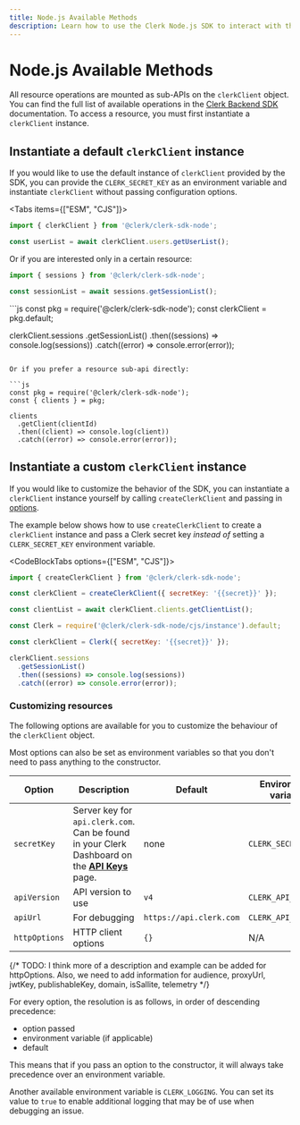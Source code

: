 ```yaml
---
title: Node.js Available Methods
description: Learn how to use the Clerk Node.js SDK to interact with the Clerk API.
---
```


# Node.js Available Methods

All resource operations are mounted as sub-APIs on the `clerkClient` object. You can find the full list of available operations in the [Clerk Backend SDK](/docs/references/backend/overview) documentation. To access a resource, you must first instantiate a `clerkClient` instance.

## Instantiate a default `clerkClient` instance

If you would like to use the default instance of `clerkClient` provided by the SDK, you can provide the `CLERK_SECRET_KEY` as an environment variable and instantiate `clerkClient` without passing configuration options.

<Tabs items={["ESM", "CJS"]}>
  <Tab>
  ```js
  import { clerkClient } from '@clerk/clerk-sdk-node';

  const userList = await clerkClient.users.getUserList();
  ```

  Or if you are interested only in a certain resource:

  ```js
  import { sessions } from '@clerk/clerk-sdk-node';

  const sessionList = await sessions.getSessionList();
  ```
  </Tab>

  <Tab>
  ```js
  const pkg = require('@clerk/clerk-sdk-node');
  const clerkClient = pkg.default;

  clerkClient.sessions
    .getSessionList()
    .then((sessions) => console.log(sessions))
    .catch((error) => console.error(error));
  ```

  Or if you prefer a resource sub-api directly:

  ```js
  const pkg = require('@clerk/clerk-sdk-node');
  const { clients } = pkg;

  clients
    .getClient(clientId)
    .then((client) => console.log(client))
    .catch((error) => console.error(error));
  ```
  </Tab>
</Tabs>

## Instantiate a custom `clerkClient` instance

If you would like to customize the behavior of the SDK, you can instantiate a `clerkClient` instance yourself by calling `createClerkClient` and passing in [options](#customizing-resources).

The example below shows how to use `createClerkClient` to create a `clerkClient` instance and pass a Clerk secret key *instead of* setting a `CLERK_SECRET_KEY` environment variable.

<InjectKeys>

<CodeBlockTabs options={["ESM", "CJS"]}>
```js
import { createClerkClient } from '@clerk/clerk-sdk-node';

const clerkClient = createClerkClient({ secretKey: '{{secret}}' });

const clientList = await clerkClient.clients.getClientList();
```

```js
const Clerk = require('@clerk/clerk-sdk-node/cjs/instance').default;

const clerkClient = Clerk({ secretKey: '{{secret}}' });

clerkClient.sessions
  .getSessionList()
  .then((sessions) => console.log(sessions))
  .catch((error) => console.error(error));
```
</CodeBlockTabs>

</InjectKeys>

### Customizing resources

The following options are available for you to customize the behaviour of the `clerkClient` object.

<Callout type="info">
  Most options can also be set as environment variables so that you don't need to pass anything to the constructor.
</Callout>

| Option | Description | Default | Environment variable |
| --- | --- | --- | --- |
| `secretKey` | Server key for `api.clerk.com`. Can be found in your Clerk Dashboard on the **[API Keys](https://dashboard.clerk.com/last-active?path=api-keys)** page. | none | `CLERK_SECRET_KEY` |
| `apiVersion` | API version to use | `v4` | `CLERK_API_VERSION` |
| `apiUrl` | For debugging | `https://api.clerk.com` | `CLERK_API_URL` |
| `httpOptions` | HTTP client options | `{}` | N/A |

{/* TODO: I think more of a description and example can be added for httpOptions. Also, we need to add information for audience, proxyUrl, jwtKey, publishableKey, domain, isSallite, telemetry */}

For every option, the resolution is as follows, in order of descending precedence:

- option passed
- environment variable (if applicable)
- default

This means that if you pass an option to the constructor, it will always take precedence over an environment variable.

Another available environment variable is `CLERK_LOGGING`. You can set its value to `true` to enable additional logging that may be of use when debugging an issue.
